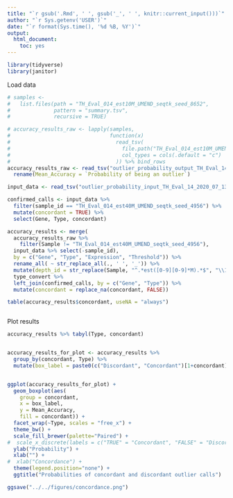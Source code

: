 ```yaml
---
title: "`r gsub('.Rmd', ' ', gsub('_', ' ', knitr::current_input()))`"
author: "`r Sys.getenv('USER')`"
date: "`r format(Sys.time(), '%d %B, %Y')`"
output:
  html_document:
    toc: yes
---
```


```r

library(tidyverse)
library(janitor)

```

Load data

```r

# samples <-
#   list.files(path = "TH_Eval_014_est10M_UMEND_seqtk_seed_8652",
#              pattern = "summary.tsv",
#              recursive = TRUE)

# accuracy_results_raw <- lapply(samples,
#                                function(x)
#                                  read_tsv(
#                                    file.path("TH_Eval_014_est10M_UMEND_seqtk_seed_8652", x),
#                                    col_types = cols(.default = "c")
#                                  )) %>% bind_rows
accuracy_results_raw <- read_tsv("outlier_probability_output_TH_Eval_14_2020_12_07.tsv.gz") %>%
  rename(Mean_Accuracy = `Probability of being an outlier`)

input_data <- read_tsv("outlier_probability_input_TH_Eval_14_2020_07_13.tsv")

confirmed_calls <- input_data %>%
  filter(sample_id == "TH_Eval_014_est40M_UMEND_seqtk_seed_4956") %>%
  mutate(concordant = TRUE) %>%
  select(Gene, Type, concordant)

accuracy_results <- merge(
  accuracy_results_raw %>%
    filter(Sample != "TH_Eval_014_est40M_UMEND_seqtk_seed_4956"),
  input_data %>% select(-sample_id),
  by = c("Gene", "Type", "Expression", "Threshold")) %>%
  rename_all( ~ str_replace_all(., ' ', '_')) %>%
  mutate(depth_id = str_replace(Sample, "^.*est([0-9][0-9]*M).*$", "\\1")) %>%
  type_convert %>%
  left_join(confirmed_calls, by = c("Gene", "Type")) %>%
  mutate(concordant = replace_na(concordant, FALSE))

table(accuracy_results$concordant, useNA = "always")  



```

Plot results

```r

accuracy_results %>% tabyl(Type, concordant)


accuracy_results_for_plot <- accuracy_results %>%
  group_by(concordant, Type) %>%
  mutate(box_label = paste0(c("Discordant", "Concordant")[1+concordant], " (n=",n(), ")"))


ggplot(accuracy_results_for_plot) +
  geom_boxplot(aes(
    group = concordant,
    x = box_label,
    y = Mean_Accuracy,
    fill = concordant)) +
  facet_wrap(~Type, scales = "free_x") +
  theme_bw() +
  scale_fill_brewer(palette="Paired") +
#  scale_x_discrete(labels = c("TRUE" = "Concordant", "FALSE" = "Discordant")) +
  ylab("Probability") +
  xlab("") +
#  xlab("Concordance") +
  theme(legend.position="none") +
  ggtitle("Probabilities of concordant and discordant outlier calls")

ggsave("../../figures/concordance.png")

```
